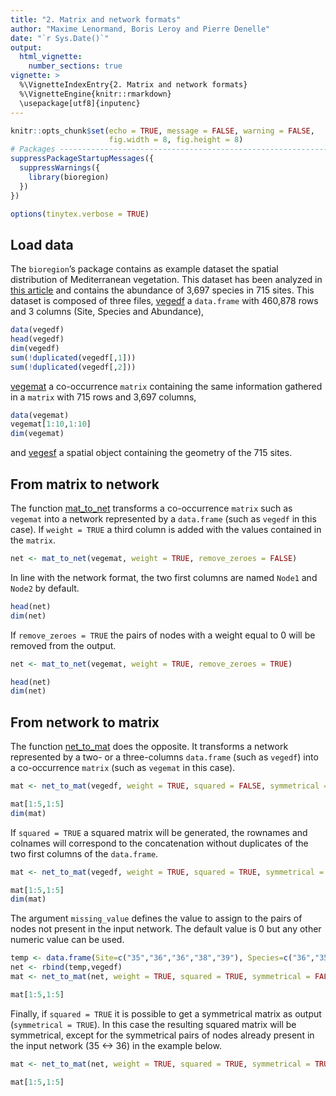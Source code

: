 ```yaml
---
title: "2. Matrix and network formats"
author: "Maxime Lenormand, Boris Leroy and Pierre Denelle"
date: "`r Sys.Date()`"
output: 
  html_vignette:
    number_sections: true
vignette: >
  %\VignetteIndexEntry{2. Matrix and network formats}
  %\VignetteEngine{knitr::rmarkdown}
  \usepackage[utf8]{inputenc}
---
```


```r

knitr::opts_chunk$set(echo = TRUE, message = FALSE, warning = FALSE,
                      fig.width = 8, fig.height = 8)
# Packages --------------------------------------------------------------------
suppressPackageStartupMessages({
  suppressWarnings({
    library(bioregion)
  })
})

options(tinytex.verbose = TRUE)

```

## Load data

The `bioregion`'s package contains as example dataset the spatial distribution of 
Mediterranean vegetation. This dataset has been analyzed in [this article](https://onlinelibrary.wiley.com/doi/full/10.1002/ece3.4718) and contains
the abundance of 3,697 species in 715 sites. This dataset is composed of three 
files, [vegedf](https://bioregion.github.io/bioregion/reference/vegedf.html) a 
`data.frame` with 460,878 rows and 3 columns (Site, Species and Abundance), 

```r
data(vegedf)
head(vegedf)
dim(vegedf)
sum(!duplicated(vegedf[,1]))
sum(!duplicated(vegedf[,2]))
```

[vegemat](https://bioregion.github.io/bioregion/reference/vegemat.html) 
a co-occurrence `matrix` containing the same information gathered in a `matrix`
with 715 rows and 3,697 columns,

```r
data(vegemat)
vegemat[1:10,1:10]
dim(vegemat)
```

and [vegesf](https://bioregion.github.io/bioregion/reference/vegesf.html) a spatial
object containing the geometry of the 715 sites. 

## From matrix to network

The function [mat_to_net](https://bioregion.github.io/bioregion/reference/mat_to_net.html) 
transforms a co-occurrence `matrix` such as `vegemat` into a network represented 
by a `data.frame` (such as `vegedf` in this case). If `weight = TRUE` a third 
column is added with the values contained in the `matrix`.  

``` r
net <- mat_to_net(vegemat, weight = TRUE, remove_zeroes = FALSE)
```

In line with the network format, the two first columns are named `Node1` and 
`Node2` by default.

```r
head(net)
dim(net)
```

If `remove_zeroes = TRUE` the pairs of nodes with a weight equal to 0 will 
be removed from the output.

``` r
net <- mat_to_net(vegemat, weight = TRUE, remove_zeroes = TRUE)
```

```r
head(net)
dim(net)
```

## From network to matrix

The function [net_to_mat](https://bioregion.github.io/bioregion/reference/net_to_mat.html)
does the opposite. It transforms a network represented by a two- or a three-columns
`data.frame` (such as `vegedf`) into a co-occurrence `matrix` (such as `vegemat` 
in this case). 

``` r
mat <- net_to_mat(vegedf, weight = TRUE, squared = FALSE, symmetrical = FALSE, missing_value = 0)
```

```r
mat[1:5,1:5]
dim(mat)
```

If `squared = TRUE` a squared matrix will be generated, the rownames and colnames 
will correspond to the concatenation without duplicates of the two first 
columns of the `data.frame`. 

``` r
mat <- net_to_mat(vegedf, weight = TRUE, squared = TRUE, symmetrical = FALSE, missing_value = 0)
```

```r
mat[1:5,1:5]
dim(mat)
```

The argument `missing_value` defines the value to assign to the pairs of nodes 
not present in the input network. The default value is 0 but any other numeric
value can be used.

``` r
temp <- data.frame(Site=c("35","36","36","38","39"), Species=c("36","35","37","37","39"), Abundance=c(1,2,3,4,0))
net <- rbind(temp,vegedf)
mat <- net_to_mat(net, weight = TRUE, squared = TRUE, symmetrical = FALSE, missing_value = -1)
```

```r
mat[1:5,1:5]
```

Finally, if `squared = TRUE` it is possible to get a symmetrical matrix as output
(`symmetrical = TRUE`). In this case the resulting squared matrix will be 
symmetrical, except for the symmetrical pairs of nodes already present in the
input network (35 <-> 36) in the example below.

``` r
mat <- net_to_mat(net, weight = TRUE, squared = TRUE, symmetrical = TRUE, missing_value = 0)
```

```r
mat[1:5,1:5]
```
